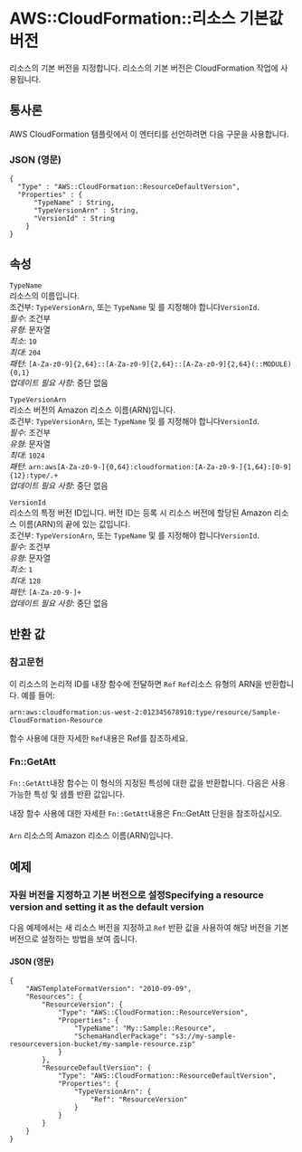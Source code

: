 # AWS::CloudFormation::리소스 기본값 버전

리소스의 기본 버전을 지정합니다. 리소스의 기본 버전은 CloudFormation 작업에 사용됩니다.

## 통사론

AWS CloudFormation 템플릿에서 이 엔터티를 선언하려면 다음 구문을 사용합니다.

### JSON (영문)

```
{
  "Type" : "AWS::CloudFormation::ResourceDefaultVersion",
  "Properties" : {
      "TypeName" : String,
      "TypeVersionArn" : String,
      "VersionId" : String
    }
}
```

## 속성

`TypeName`  
리소스의 이름입니다.  
조건부: `TypeVersionArn`, 또는 `TypeName` 및 를 지정해야 합니다`VersionId`.  
_필수_: 조건부  
_유형_: 문자열  
_최소_: `10`  
_최대_: `204`  
_패턴_: `[A-Za-z0-9]{2,64}::[A-Za-z0-9]{2,64}::[A-Za-z0-9]{2,64}(::MODULE){0,1}`  
_업데이트 필요 사항_: 중단 없음

`TypeVersionArn`  
리소스 버전의 Amazon 리소스 이름(ARN)입니다.  
조건부: `TypeVersionArn`, 또는 `TypeName` 및 를 지정해야 합니다`VersionId`.  
_필수_: 조건부  
_유형_: 문자열  
_최대_: `1024`  
_패턴_: `arn:aws[A-Za-z0-9-]{0,64}:cloudformation:[A-Za-z0-9-]{1,64}:[0-9]{12}:type/.+`  
_업데이트 필요 사항_: 중단 없음

`VersionId`  
리소스의 특정 버전 ID입니다. 버전 ID는 등록 시 리소스 버전에 할당된 Amazon 리소스 이름(ARN)의 끝에 있는 값입니다.  
조건부: `TypeVersionArn`, 또는 `TypeName` 및 를 지정해야 합니다`VersionId`.  
_필수_: 조건부  
_유형_: 문자열  
_최소_: `1`  
_최대_: `128`  
_패턴_: `[A-Za-z0-9-]+`  
_업데이트 필요 사항_: 중단 없음

## 반환 값

### 참고문헌

이 리소스의 논리적 ID를 내장 함수에 전달하면 `Ref` `Ref`리소스 유형의 ARN을 반환합니다. 예를 들어:

`arn:aws:cloudformation:us-west-2:012345678910:type/resource/Sample-CloudFormation-Resource`

함수 사용에 대한 자세한 `Ref`내용은 Ref를 참조하세요.

### Fn::GetAtt

`Fn::GetAtt`내장 함수는 이 형식의 지정된 특성에 대한 값을 반환합니다. 다음은 사용 가능한 특성 및 샘플 반환 값입니다.

내장 함수 사용에 대한 자세한 `Fn::GetAtt`내용은 Fn::GetAtt 단원을 참조하십시오.

####

`Arn` 리소스의 Amazon 리소스 이름(ARN)입니다.

## 예제

### 자원 버전을 지정하고 기본 버전으로 설정Specifying a resource version and setting it as the default version

다음 예제에서는 새 리소스 버전을 지정하고 `Ref` 반환 값을 사용하여 해당 버전을 기본 버전으로 설정하는 방법을 보여 줍니다.

#### JSON (영문)

```
{
    "AWSTemplateFormatVersion": "2010-09-09",
    "Resources": {
        "ResourceVersion": {
            "Type": "AWS::CloudFormation::ResourceVersion",
            "Properties": {
                "TypeName": "My::Sample::Resource",
                "SchemaHandlerPackage": "s3://my-sample-resourceversion-bucket/my-sample-resource.zip"
            }
        },
        "ResourceDefaultVersion": {
            "Type": "AWS::CloudFormation::ResourceDefaultVersion",
            "Properties": {
                "TypeVersionArn": {
                    "Ref": "ResourceVersion"
                }
            }
        }
    }
}
```
